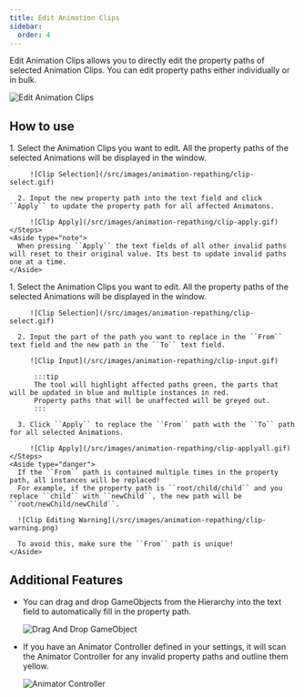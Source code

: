 ```yaml
---
title: Edit Animation Clips
sidebar:
  order: 4
---
```


Edit Animation Clips allows you to directly edit the property paths of selected Animation Clips. You can edit property paths either individually or in bulk.

![Edit Animation Clips](/src/images/animation-repathing/clip.gif)

## How to use

<Tabs>
  <TabItem label="Individual">
    <Steps>
      1. Select the Animation Clips you want to edit. All the property paths of the selected Animations will be displayed in the window.

         ![Clip Selection](/src/images/animation-repathing/clip-select.gif)

      2. Input the new property path into the text field and click ``Apply`` to update the property path for all affected Animatons.

         ![Clip Apply](/src/images/animation-repathing/clip-apply.gif)
    </Steps>
    <Aside type="note">
      When pressing ``Apply`` the text fields of all other invalid paths will reset to their original value. Its best to update invalid paths one at a time.
    </Aside>
  </TabItem>
  <TabItem label="Multiple">
    <Steps>
      1. Select the Animation Clips you want to edit. All the property paths of the selected Animations will be displayed in the window.

         ![Clip Selection](/src/images/animation-repathing/clip-select.gif)

      2. Input the part of the path you want to replace in the ``From`` text field and the new path in the ``To`` text field.

         ![Clip Input](/src/images/animation-repathing/clip-input.gif)

          :::tip
          The tool will highlight affected paths green, the parts that will be updated in blue and multiple instances in red.
          Property paths that will be unaffected will be greyed out.
          :::

      3. Click ``Apply`` to replace the ``From`` path with the ``To`` path for all selected Animations.

         ![Clip Apply](/src/images/animation-repathing/clip-applyall.gif)
    </Steps>
    <Aside type="danger">
      If the ``From`` path is contained multiple times in the property path, all instances will be replaced! 
      For example, if the property path is ``root/child/child`` and you replace ``child`` with ``newChild``, the new path will be ``root/newChild/newChild``.

      ![Clip Editing Warning](/src/images/animation-repathing/clip-warning.png)

      To avoid this, make sure the ``From`` path is unique!
    </Aside>
  </TabItem>
</Tabs>

## Additional Features

- You can drag and drop GameObjects from the Hierarchy into the text field to automatically fill in the property path.

  ![Drag And Drop GameObject](/src/images/animation-repathing/clip-gameobject.gif)

- If you have an Animator Controller defined in your settings, it will scan the Animator Controller for any invalid property paths and outline them yellow.

  ![Animator Controller](/src/images/animation-repathing/clip-invalid.png)
